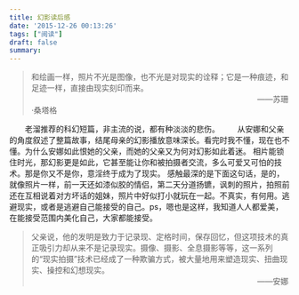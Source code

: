 ```yaml
---
title: 幻影读后感
date: '2015-12-26 00:13:26'
tags: ["阅读"]
draft: false
summary: 
---
```

>和绘画一样，照片不光是图像，也不光是对现实的诠释；它是一种痕迹，和足迹一样，直接由现实刻印而来。 
　　　　　　　　　　　　　　　　　　　　　　　　　　　　　——苏珊·桑塔格

　　老溜推荐的科幻短篇，非主流的说，都有种淡淡的悲伤。
　　从安娜和父亲的角度叙述了整篇故事，结尾母亲的幻影播放意味深长。看完时我不懂，现在也不懂。为什么安娜如此恨她的父亲，而她的父亲又为何对幻影如此着迷。
相片能锁住时光，那幻影更是如此，它甚至能让你和被拍摄者交流，多么可爱又可怕的技术。那是你又不是你，意淫终于成为了现实。
感触最深的是下面这句话，是的，就像照片一样，前一天还如漆似胶的情侣，第二天分道扬镳，讽刺的照片，拍照前还在互相说着对方坏话的姐妹，照片中好似打小就玩在一起。不真实，有何用。逃避现实，或者是逃避自己能接受的自己。ps，嗯也是这样，我知道人人都爱美，在能接受范围内美化自己，大家都能接受。


>父亲说，他的发明是致力于记录现、定格时间，保存回忆，但这项技术的真正吸引力却从来不是记录现实。摄像、摄影、全息摄影等等，这一系列的“现实拍摄”技术已经成了一种欺骗方式，被大量地用来塑造现实、扭曲现实、操控和幻想现实。  
　　　　　　　　　　　　　　　　　　　　　　　　　　　　　——安娜
